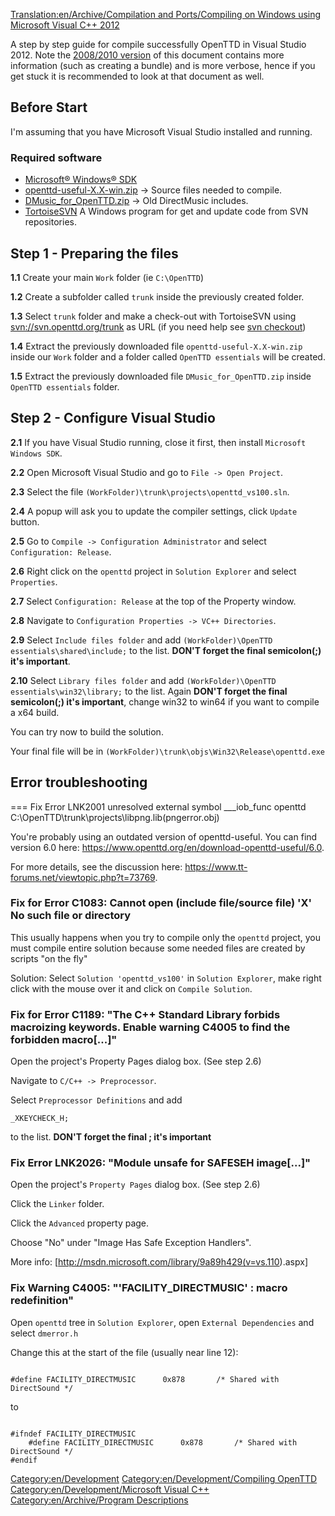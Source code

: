 [[Translation:en/Archive/Compilation and Ports/Compiling on Windows using Microsoft Visual C++ 2012]]


A step by step guide for compile successfully OpenTTD in Visual Studio 2012. Note the  [[en/Archive/Compilation and Ports/Compiling on Windows using Microsoft Visual C++ 2008∕2010|2008/2010 version]] of this document contains more information (such as creating a bundle) and is more verbose, hence if you get stuck it is recommended to look at that document as well.

== Before Start == 
I'm assuming that you have Microsoft Visual Studio installed and running.
=== Required software ===
*[http://msdn.microsoft.com/en-us/windows/desktop/aa904949 Microsoft® Windows® SDK]
*[http://www.openttd.org/en/download-openttd-useful openttd-useful-X.X-win.zip] -> Source files needed to compile.
*[http://www.tt-forums.net/download/file.php?id=118839 DMusic_for_OpenTTD.zip] -> Old DirectMusic includes.
*[http://tortoisesvn.net/ TortoiseSVN] A Windows program for get and update code from SVN repositories.


{{en/Note|This guide has been tested on Windows 8 64 bits, it should work on other Windows versions too, if you find any additional errors please let us know in the forum.}}

== Step 1 - Preparing the files == 

'''1.1''' Create your main <code>Work</code> folder (ie <code>C:\OpenTTD</code>)

'''1.2''' Create a subfolder called <code>trunk</code> inside the previously created folder.

'''1.3''' Select <code>trunk</code> folder and make a check-out with TortoiseSVN using svn://svn.openttd.org/trunk as URL (if you need help see [http://tortoisesvn.net/docs/release/TortoiseSVN_en/tsvn-dug-checkout.html svn checkout])

'''1.4''' Extract the previously downloaded file <code>openttd-useful-X.X-win.zip</code> inside our <code>Work</code> folder and a folder called <code>OpenTTD essentials</code> will be created.

'''1.5''' Extract the previously downloaded file <code>DMusic_for_OpenTTD.zip</code> inside <code>OpenTTD essentials</code> folder.

== Step 2 - Configure Visual Studio ==

'''2.1''' If you have Visual Studio running, close it first, then install <code>Microsoft Windows SDK</code>.

'''2.2''' Open Microsoft Visual Studio and go to <code>File -> Open Project</code>.

'''2.3''' Select the file <code>(WorkFolder)\trunk\projects\openttd_vs100.sln</code>.

'''2.4''' A popup will ask you to update the compiler settings, click <code>Update</code> button.

'''2.5''' Go to <code>Compile -> Configuration Administrator</code> and select <code>Configuration: Release</code>.

'''2.6''' Right click on the <code>openttd</code> project in <code>Solution Explorer</code> and select <code>Properties</code>.

'''2.7''' Select <code>Configuration: Release</code> at the top of the Property window.


{{en/Note|You can leave both settings as default in <code>Debug</code> if you want but you will need to repeat these steps when you change it later to Release.}}


'''2.8''' Navigate to <code>Configuration Properties -> VC++ Directories</code>.

'''2.9''' Select <code>Include files folder</code> and add <code>(WorkFolder)\OpenTTD essentials\shared\include;</code> to the list. 
'''DON'T forget the final semicolon(;) it's important'''.

'''2.10''' Select <code>Library files folder</code> and add <code>(WorkFolder)\OpenTTD essentials\win32\library;</code> to the list. Again 
'''DON'T forget the final semicolon(;) it's important''', change win32 to win64 if you want to compile a x64 build.


You can try now to build the solution.

Your final file will be in <code>(WorkFolder)\trunk\objs\Win32\Release\openttd.exe</code>

== Error troubleshooting== 

=== Fix Error LNK2001 unresolved external symbol ___iob_func openttd C:\OpenTTD\trunk\projects\libpng.lib(pngerror.obj)

You're probably using an outdated version of openttd-useful. You can find version 6.0 here: https://www.openttd.org/en/download-openttd-useful/6.0.

For more details, see the discussion here: https://www.tt-forums.net/viewtopic.php?t=73769.

=== Fix for Error C1083: Cannot open (include file/source file) 'X' No such file or directory === 

This usually happens when you try to compile only the <code>openttd</code> project, you must compile entire solution because some needed files are created by scripts "on the fly"

Solution: Select <code>Solution 'openttd_vs100'</code> in <code>Solution Explorer</code>, make right click with the mouse over it and click on <code>Compile Solution</code>.

=== Fix for Error C1189: "The C++ Standard Library forbids macroizing keywords. Enable warning C4005 to find the forbidden macro[...]"=== 

Open the project's Property Pages dialog box. (See step 2.6)

Navigate to <code>C/C++ -> Preprocessor</code>.

Select <code>Preprocessor Definitions</code> and add

<pre>_XKEYCHECK_H;</pre>

to the list.
'''DON'T forget the final ; it's important'''

=== Fix Error LNK2026: "Module unsafe for SAFESEH image[...]" === 

Open the project's <code>Property Pages</code> dialog box. (See step 2.6)

Click the <code>Linker</code> folder.

Click the <code>Advanced</code> property page.

Choose "No" under "Image Has Safe Exception Handlers".

More info: [http://msdn.microsoft.com/library/9a89h429(v=vs.110).aspx]

=== Fix Warning C4005: "'FACILITY_DIRECTMUSIC' : macro redefinition" === 

Open <code>openttd</code> tree in <code>Solution Explorer</code>, open <code>External Dependencies</code> and select <code>dmerror.h</code>

Change this at the start of the file (usually near line 12):

<pre>

#define FACILITY_DIRECTMUSIC      0x878       /* Shared with DirectSound */

</pre>

to

<pre>

#ifndef FACILITY_DIRECTMUSIC
	#define FACILITY_DIRECTMUSIC      0x878       /* Shared with DirectSound */
#endif

</pre>

[[Category:en/Development]]
[[Category:en/Development/Compiling OpenTTD]]
[[Category:en/Development/Microsoft Visual C++]]
[[Category:en/Archive/Program Descriptions]]